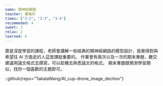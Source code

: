 ```yaml
---
name: 類神經網路
teacher: 葉梅珍
times: ["3-2", "3-3", "3-4"]
recommeded: 4
sweet: 3
relax: 2
learned: 4
---
```

算是深度學習的課程，老師會講解一些經典的類神經網路的模型設計，我覺得對與希望往 AI 方面走的人這堂課挺重要的。
作業會有兩次以及一次的期末專題，繳交建議用論文格式去撰寫，可以趁機去熟悉論文的格式。
期末專題跟預測學習類似，找你一個喜歡的主題即可。

::github{repo="TakalaWang/AI_cup-drone_image_dection"}